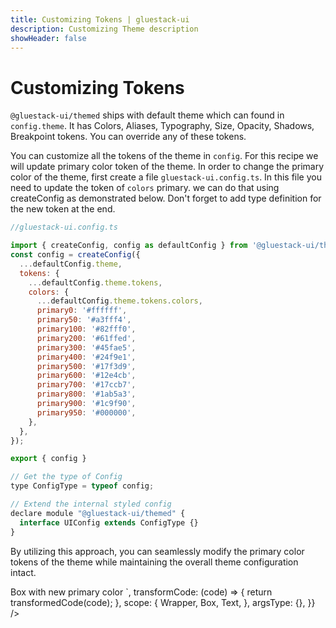 ```yaml
---
title: Customizing Tokens | gluestack-ui
description: Customizing Theme description
showHeader: false
---
```



<Meta title="Theme/Customizing Tokens" />

# Customizing Tokens

`@gluestack-ui/themed` ships with default theme which can found in `config.theme`. It has Colors, Aliases, Typography, Size, Opacity, Shadows, Breakpoint tokens. You can override any of these tokens.

You can customize all the tokens of the theme in `config`. For this recipe we will update primary color token of the theme. In order to change the primary color of the theme, first create a file `gluestack-ui.config.ts`. In this file you need to update the token of `colors` primary. we can do that using createConfig as demonstrated below. Don't forget to add type definition for the new token at the end.

```js
//gluestack-ui.config.ts

import { createConfig, config as defaultConfig } from '@gluestack-ui/themed';
const config = createConfig({
  ...defaultConfig.theme,
  tokens: {
    ...defaultConfig.theme.tokens,
    colors: {
      ...defaultConfig.theme.tokens.colors,
      primary0: '#ffffff',
      primary50: '#a3fff4',
      primary100: '#82fff0',
      primary200: '#61ffed',
      primary300: '#45fae5',
      primary400: '#24f9e1',
      primary500: '#17f3d9',
      primary600: '#12e4cb',
      primary700: '#17ccb7',
      primary800: '#1ab5a3',
      primary900: '#1c9f90',
      primary950: '#000000',
    },
  },
});

export { config }

// Get the type of Config
type ConfigType = typeof config;

// Extend the internal styled config
declare module "@gluestack-ui/themed" {
  interface UIConfig extends ConfigType {}
}
```

By utilizing this approach, you can seamlessly modify the primary color tokens of the theme while maintaining the overall theme configuration intact.

<AppProvider>
  <CodePreview
    showComponentRenderer={true}
    showArgsController={false}
    metaData={{
      code: `
<Box
  bg="$primary500"
  p="$5"
  rounded="$lg"
>
  <Text color="$primary700">
    Box with new primary color
  </Text>
</Box>
`,
      transformCode: (code) => {
        return transformedCode(code);
      },
      scope: {
        Wrapper,
        Box,
        Text,
      },
      argsType: {},
    }}
  />
</AppProvider>
